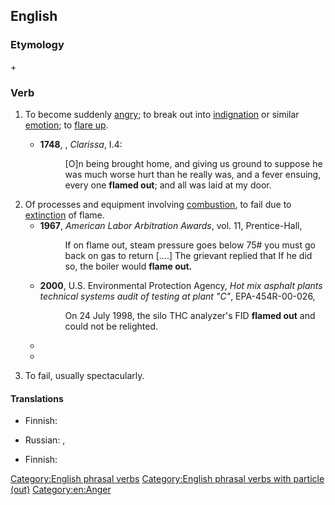 {{also|flameout|flame-out}}

==English==

===Etymology===
{{m|en|flame}} + {{m|en|out}}

===Verb===
{{en-verb|*}}

# {{lb|en|now|rare}} To become suddenly [[angry]]; to break out into [[indignation]] or similar [[emotion]]; to [[flare up]]. {{defdate|from 16th c.}}
#*'''1748''', {{w|Samuel Richardson}}, ''Clarissa'', I.4:
#*:[O]n being brought home, and giving us ground to suppose he was much worse hurt than he really was, and a fever ensuing, every one '''flamed out'''; and all was laid at my door.
# Of processes and equipment involving [[combustion]], to fail due to [[extinction]] of flame. {{defdate|from 20th c.}}
#* '''1967''', ''American Labor Arbitration Awards'', vol. 11, Prentice-Hall,
#*: If on flame out, steam pressure goes below 75# you must go back on gas to return [....] The grievant replied that If he did so, the boiler would '''flame out.'''
#* '''2000''', U.S. Environmental Protection Agency, ''Hot mix asphalt plants technical systems audit of testing at plant "C"'', EPA-454R-00-026,
#*: On 24 July 1998, the silo THC analyzer's FID '''flamed out''' and could not be relighted.
#* {{quote-text|en|year=2004|author=Philip P. Walsh and Paul Fletcher|title=Gas Turbine Performance|page=487|passage=Restarting in flight is a very important engine capability for all aircraft, as occasionally engines do '''flame out'''.}}
#* {{quote-book|en|date=9 January 2007|author={{w|National Transportation Safety Board}}|title=Aircraft Accident Report: Crash of Pinnacle Airlines Flight 3701, Bombardier CL-600-2B19, N8396A, Jefferson City, Missouri, October 14, 2004|chapter=2.2.2 Aerodynamic Stall and Upset Event|url=https://www.ntsb.gov/investigations/AccidentReports/Reports/AAR0701.pdf|archiveurl=https://web.archive.org/web/20220315050317/https://www.ntsb.gov/investigations/AccidentReports/Reports/AAR0701.pdf|archivedate=15 March 2022|accessdate=16 June 2022|page=46|text=While the pitch angle was decreasing, a left rolling motion began, which eventually reached 82º left wing down, and the N<sub>1</sub> and fuel flow indications for both engines declined steadily to zero, indicating that both engines had '''flamed out'''. The Safety Board concludes that the upset event exposed both engines to inlet airflow disruption conditions that led to engine stalls and a complete loss of engine power.}}
# {{lb|en|figuratively}} To fail, usually spectacularly.

====Translations====
{{trans-see|flare up}}

{{trans-top|to fail due to extinction of flame}}
* Finnish: {{t+|fi|sammua}}
{{trans-mid}}
* Russian: {{t+|ru|гло́хнуть|impf}}, {{t+|ru|загло́хнуть|pf}}
{{trans-bottom}}

{{trans-top|to fail spectacularly}}
* Finnish: {{t|fi|romuttua}}
{{trans-mid}}
{{trans-bottom}}

[[Category:English phrasal verbs]]
[[Category:English phrasal verbs with particle (out)]]
[[Category:en:Anger]]